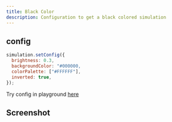 ```yaml
---
title: Black Color
description: Configuration to get a black colored simulation
---
```


## config

```javascript
simulation.setConfig({
  brightness: 0.3,
  backgroundColor: "#000000,
  colorPalette: ["#FFFFFF"],
  inverted: true,
});
```

Try config in playground [here]()

## Screenshot
